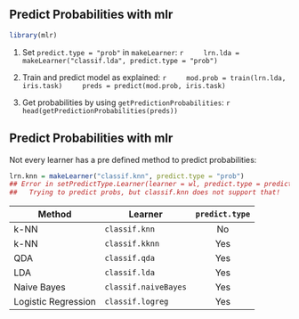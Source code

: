 ## Predict Probabilities with mlr
```r
library(mlr)
```

1. Set `predict.type = "prob"` in `makeLearner`:
    ```r
    lrn.lda = makeLearner("classif.lda", predict.type = "prob")
    ```

2. Train and predict model as explained:
    ```r
    mod.prob = train(lrn.lda, iris.task)
    preds = predict(mod.prob, iris.task)
    ```

3. Get probabilities by using `getPredictionProbabilities`:
    ```r
    head(getPredictionProbabilities(preds))
    ```

## Predict Probabilities with mlr


Not every learner has a pre defined method to predict probabilities:
```r
lrn.knn = makeLearner("classif.knn", predict.type = "prob")
## Error in setPredictType.Learner(learner = wl, predict.type = predict.type) :
##   Trying to predict probs, but classif.knn does not support that!
```

| Method              |        Learner       | `predict.type` |
| ------------------- | -------------------- |:--------------:|
| k-NN                | `classif.knn`        | No             |
| k-NN                | `classif.kknn`       | Yes            |
| QDA                 | `classif.qda`        | Yes            |
| LDA                 | `classif.lda`        | Yes            |
| Naive Bayes         | `classif.naiveBayes` | Yes            |
| Logistic Regression | `classif.logreg`     | Yes            |
